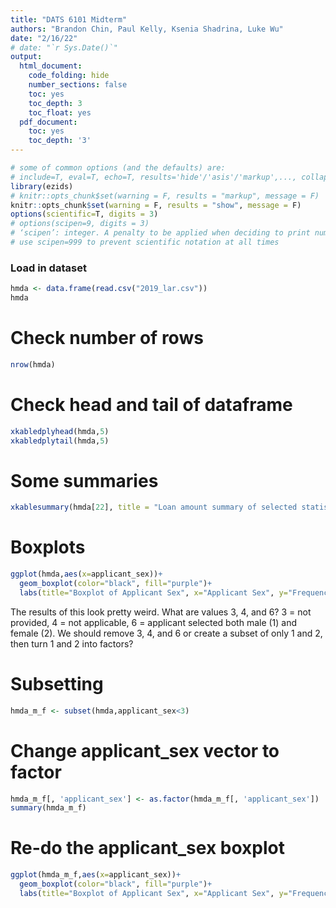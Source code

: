 ```yaml
---
title: "DATS 6101 Midterm"
authors: "Brandon Chin, Paul Kelly, Ksenia Shadrina, Luke Wu"
date: "2/16/22"
# date: "`r Sys.Date()`"
output:
  html_document:
    code_folding: hide
    number_sections: false
    toc: yes
    toc_depth: 3
    toc_float: yes
  pdf_document:
    toc: yes
    toc_depth: '3'
---
```


```r
# some of common options (and the defaults) are: 
# include=T, eval=T, echo=T, results='hide'/'asis'/'markup',..., collapse=F, warning=T, message=T, error=T, cache=T, fig.width=6, fig.height=4, fig.dim=c(6,4) #inches, fig.align='left'/'center','right', 
library(ezids)
# knitr::opts_chunk$set(warning = F, results = "markup", message = F)
knitr::opts_chunk$set(warning = F, results = "show", message = F)
options(scientific=T, digits = 3) 
# options(scipen=9, digits = 3) 
# ‘scipen’: integer. A penalty to be applied when deciding to print numeric values in fixed or exponential notation.  Positive values bias towards fixed and negative towards scientific notation: fixed notation will be preferred unless it is more than ‘scipen’ digits wider.
# use scipen=999 to prevent scientific notation at all times
```

### Load in dataset

```r
hmda <- data.frame(read.csv("2019_lar.csv"))
hmda
```

# Check number of rows

```r
nrow(hmda)
```


# Check head and tail of dataframe

```r
xkabledplyhead(hmda,5)
xkabledplytail(hmda,5)
```

# Some summaries

```r
xkablesummary(hmda[22], title = "Loan amount summary of selected statistics" )
```

# Boxplots

```r
ggplot(hmda,aes(x=applicant_sex))+
  geom_boxplot(color="black", fill="purple")+
  labs(title="Boxplot of Applicant Sex", x="Applicant Sex", y="Frequency")
```

The results of this look pretty weird. What are values 3, 4, and 6? 3 = not provided, 4 = not applicable, 6 = applicant selected both male (1) and female (2). We should remove 3, 4, and 6 or create a subset of only 1 and 2, then turn 1 and 2 into factors?

# Subsetting

```r
hmda_m_f <- subset(hmda,applicant_sex<3)
```

# Change applicant_sex vector to factor

```r
hmda_m_f[, 'applicant_sex'] <- as.factor(hmda_m_f[, 'applicant_sex'])
summary(hmda_m_f)
```

# Re-do the applicant_sex boxplot

```r
ggplot(hmda_m_f,aes(x=applicant_sex))+
  geom_boxplot(color="black", fill="purple")+
  labs(title="Boxplot of Applicant Sex", x="Applicant Sex", y="Frequency")
```